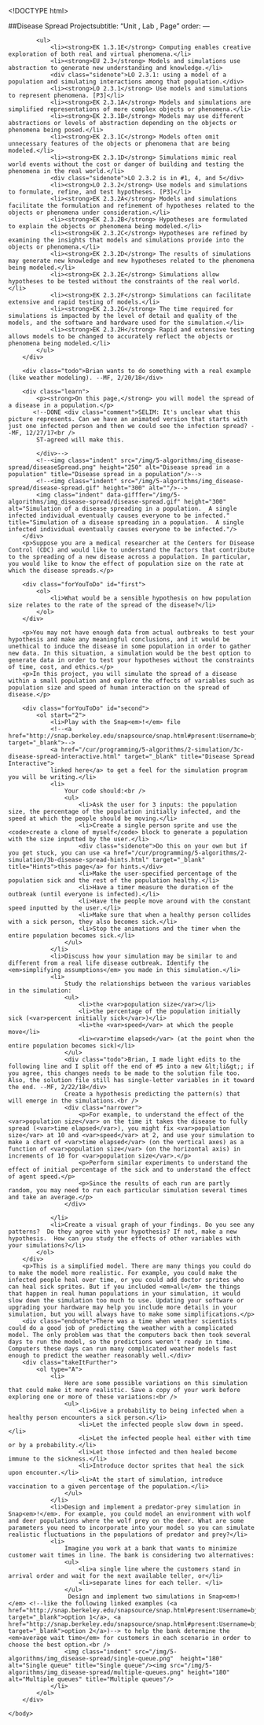 <!DOCTYPE html>
<html lang="en">
	<head>
		<meta http-equiv="content-type" content="text/html; charset=utf-8" />
		<script type="text/javascript" src="/llab/loader.js"></script>
        <script type="text/javascript" src="/utilities/gifffer.min.js"></script>
		<script type="text/javascript">window.onload = function() {Gifffer();}</script>
        <link rel="stylesheet" type="text/css" href="/css/bjc-gifffer.css">
        
		<title>Unit 5 Lab 2: Models and Simulations, Page 3</title>
	</head>
    
	<body>
        ##Disease Spread Projectsubtitle: "Unit , Lab , Page"
order:
---
        <div class="todo">
        	<ul>
            	<li><strong>EK 1.3.1E</strong> Computing enables creative exploration of both real and virtual phenomena.</li>
                <li><strong>EU 2.3</strong> Models and simulations use abstraction to generate new understanding and knowledge.</li>
                <div class="sidenote">LO 2.3.1: using a model of a population and simulating interactions among that population.</div>
                <li><strong>LO 2.3.1</strong> Use models and simulations to represent phenomena. [P3]</li>
                <li><strong>EK 2.3.1A</strong> Models and simulations are simplified representations of more complex objects or phenomena.</li>
                <li><strong>EK 2.3.1B</strong> Models may use different abstractions or levels of abstraction depending on the objects or phenomena being posed.</li>
                <li><strong>EK 2.3.1C</strong> Models often omit unnecessary features of the objects or phenomena that are being modeled.</li>
                <li><strong>EK 2.3.1D</strong> Simulations mimic real world events without the cost or danger of building and testing the phenomena in the real world.</li>
                <div class="sidenote">LO 2.3.2 is in #1, 4, and 5</div>
                <li><strong>LO 2.3.2</strong> Use models and simulations to formulate, refine, and test hypotheses. [P3]</li>
                <li><strong>EK 2.3.2A</strong> Models and simulations facilitate the formulation and refinement of hypotheses related to the objects or phenomena under consideration.</li>
                <li><strong>EK 2.3.2B</strong> Hypotheses are formulated to explain the objects or phenomena being modeled.</li>
                <li><strong>EK 2.3.2C</strong> Hypotheses are refined by examining the insights that models and simulations provide into the objects or phenomena.</li>
                <li><strong>EK 2.3.2D</strong> The results of simulations may generate new knowledge and new hypotheses related to the phenomena being modeled.</li>
                <li><strong>EK 2.3.2E</strong> Simulations allow hypotheses to be tested without the constraints of the real world.</li>
                <li><strong>EK 2.3.2F</strong> Simulations can facilitate extensive and rapid testing of models.</li>
                <li><strong>EK 2.3.2G</strong> The time required for simulations is impacted by the level of detail and quality of the models, and the software and hardware used for the simulation.</li>
                <li><strong>EK 2.3.2H</strong> Rapid and extensive testing allows models to be changed to accurately reflect the objects or phenomena being modeled.</li>
        	</ul>
		</div>
        
		<div class="todo">Brian wants to do something with a real example (like weather modeling). --MF, 2/20/18</div>
        
		<div class="learn">
            <p><strong>On this page,</strong> you will model the spread of a disease in a population.</p>
           <!--DONE <div class="comment">SELIM: It's unclear what this picture represents. Can we have an animated version that starts with just one infected person and then we could see the infection spread? --MF, 12/27/17<br />
            ST-agreed will make this.
            
            </div>-->
            <!--<img class="indent" src="/img/5-algorithms/img_disease-spread/diseaseSpread.png" height="250" alt="Disease spread in a population" title="Disease spread in a population"/>-->
            <!--<img class="indent" src="/img/5-algorithms/img_disease-spread/disease-spread.gif" height="300" alt=""/>-->
            <img class="indent" data-gifffer="/img/5-algorithms/img_disease-spread/disease-spread.gif" height="300" alt="Simulation of a disease spreading in a population.  A single infected individual eventually causes everyone to be infected." title="Simulation of a disease spreading in a population.  A single infected individual eventually causes everyone to be infected."/>
        </div>
        <p>Suppose you are a medical researcher at the Centers for Disease Control (CDC) and would like to understand the factors that contribute to the spreading of a new disease across a population. In particular, you would like to know the effect of population size on the rate at which the disease spreads.</p>
        
        <div class="forYouToDo" id="first">
            <ol>
            	<li>What would be a sensible hypothesis on how population size relates to the rate of the spread of the disease?</li>
            </ol>
        </div>
        
        <p>You may not have enough data from actual outbreaks to test your hypothesis and make any meaningful conclusions, and it would be unethical to induce the disease in some population in order to gather new data. In this situation, a simulation would be the best option to generate data in order to test your hypotheses without the constraints of time, cost, and ethics.</p>
        <p>In this project, you will simulate the spread of a disease within a small population and explore the effects of variables such as population size and speed of human interaction on the spread of disease.</p>
        
        <div class="forYouToDo" id="second">
            <ol start="2">
                <li>Play with the Snap<em>!</em> file 
                <!--<a href="http://snap.berkeley.edu/snapsource/snap.html#present:Username=bjcsolutions&ProjectName=U5L3p3%20Disease%20Spread%20(answer%20file)%20%20&hideControls" target="_blank">-->
                <a href="/cur/programming/5-algorithms/2-simulation/3c-disease-spread-interactive.html" target="_blank" title="Disease Spread Interactive">
                linked here</a> to get a feel for the simulation program you will be writing.</li>
                <li>
                    Your code should:<br />
					<ul>
                        <li>Ask the user for 3 inputs: the population size, the percentage of the population initially infected, and the speed at which the people should be moving.</li>
                        <li>Create a single person sprite and use the <code>create a clone of myself</code> block to generate a population with the size inputted by the user.</li>
                        <div class="sidenote">Do this on your own but if you get stuck, you can use <a href="/cur/programming/5-algorithms/2-simulation/3b-disease-spread-hints.html" target="_blank" title="Hints">this page</a> for hints.</div>
                        <li>Make the user-specified percentage of the population sick and the rest of the population healthy.</li>
                        <li>Have a timer measure the duration of the outbreak (until everyone is infected).</li>
                        <li>Have the people move around with the constant speed inputted by the user.</li>
                        <li>Make sure that when a healthy person collides with a sick person, they also becomes sick.</li>
                        <li>Stop the animations and the timer when the entire population becomes sick.</li>
					</ul>
				</li>
                <li>Discuss how your simulation may be similar to and different from a real life disease outbreak. Identify the <em>simplifying assumptions</em> you made in this simulation.</li>
                <li>
                    Study the relationships between the various variables in the simulation:
                    <ul>
                        <li>the <var>population size</var></li>
                        <li>the percentage of the population initially sick (<var>percent initially sick</var>)</li>
                        <li>the <var>speed</var> at which the people move</li>
                        <li><var>time elapsed</var> (at the point when the entire population becomes sick)</li>
                    </ul>
                    <div class="todo">Brian, I made light edits to the following line and I split off the end of #5 into a new &lt;li&gt;; if you agree, this changes needs to be made to the solution file too. Also, the solution file still has single-letter variables in it toward the end. --MF, 2/22/18</div>
					Create a hypothesis predicting the pattern(s) that will emerge in the simulations.<br />
                    <div class="narrower">
                        <p>For example, to understand the effect of the <var>population size</var> on the time it takes the disease to fully spread (<var>time elapsed</var>), you might fix <var>population size</var> at 10 and <var>speed</var> at 2, and use your simulation to make a chart of <var>time elapsed</var> (on the vertical axes) as a function of <var>population size</var> (on the horizontal axis) in increments of 10 for <var>population size</var>.</p>
                        <p>Perform similar experiments to understand the effect of initial percentage of the sick and to understand the effect of agent speed.</p>
                        <p>Since the results of each run are partly random, you may need to run each particular simulation several times and take an average.</p>
                    </div>
                    
                </li>
                <li>Create a visual graph of your findings. Do you see any patterns?  Do they agree with your hypothesis? If not, make a new hypothesis.  How can you study the effects of other variables with your simulations?</li>		
			</ol>
        </div>
        <p>This is a simplified model. There are many things you could do to make the model more realistic. For example, you could make the infected people heal over time, or you could add doctor sprites who can heal sick sprites. But if you included <em>all</em> the things that happen in real human populations in your simulation, it would slow down the simulation too much to use. Updating your software or upgrading your hardware may help you include more details in your simulation, but you will always have to make some simplifications.</p>
        <div class="endnote">There was a time when weather scientists could do a good job of predicting the weather with a complicated model. The only problem was that the computers back then took several days to run the model, so the predictions weren't ready in time. Computers these days can run many complicated weather models fast enough to predict the weather reasonably well.</div>
        <div class="takeItFurther">
            <ol type="A">
                <li>
                    Here are some possible variations on this simulation that could make it more realistic. Save a copy of your work before exploring one or more of these variations:<br />
                    <ul>
                        <li>Give a probability to being infected when a healthy person encounters a sick person.</li>
                        <li>Let the infected people slow down in speed.</li>
                        <li>Let the infected people heal either with time or by a probability.</li>
                        <li>Let those infected and then healed become immune to the sickness.</li>
                        <li>Introduce doctor sprites that heal the sick upon encounter.</li>
                        <li>At the start of simulation, introduce vaccination to a given percentage of the population.</li>
                    </ul>
                </li>
                <li>Design and implement a predator-prey simulation in Snap<em>!</em>. For example, you could model an environment with wolf and deer populations where the wolf prey on the deer. What are some parameters you need to incorporate into your model so you can simulate realistic fluctuations in the populations of predator and prey?</li>
                <li>
                    Imagine you work at a bank that wants to minimize customer wait times in line. The bank is considering two alternatives: 
                    <ul>
                        <li>a single line where the customers stand in arrival order and wait for the next available teller, or</li>
                        <li>separate lines for each teller. </li>
                    </ul>
                     Design and implement two simulations in Snap<em>!</em> <!--like the following linked examples (<a href="http://snap.berkeley.edu/snapsource/snap.html#present:Username=bjcsolutions&ProjectName=U5L6SingleQueue_Teacher&hideControls" target="_blank">option 1</a>, <a href="http://snap.berkeley.edu/snapsource/snap.html#present:Username=bjcsolutions&ProjectName=U5L6MultipleQueues_Teacher&hideControls" target="_blank">option 2</a>)--> to help the bank determine the <em>average wait time</em> for customers in each scenario in order to choose the best option.<br />
                    <img class="indent" src="/img/5-algorithms/img_disease-spread/single-queue.png"  height="180" alt="Single queue" title="Single queue"/><img src="/img/5-algorithms/img_disease-spread/multiple-queues.png" height="180" alt="Multiple queues" title="Multiple queues"/>
                </li>
            </ol>
		</div>
    
    </body>
</html>
